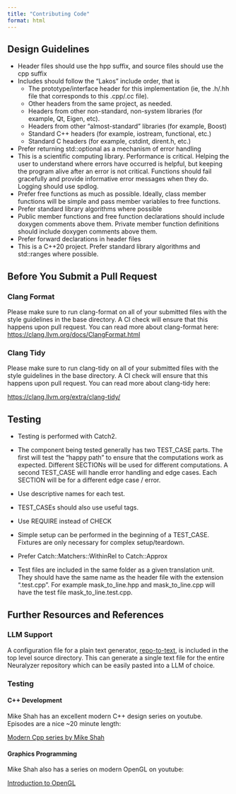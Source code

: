```yaml
---
title: "Contributing Code"
format: html
---
```


## Design Guidelines

-   Header files should use the hpp suffix, and source files should use the cpp suffix
-   Includes should follow the “Lakos” include order, that is
    -   The prototype/interface header for this implementation (ie, the .h/.hh file that corresponds to this .cpp/.cc file).
    -   Other headers from the same project, as needed.
    -   Headers from other non-standard, non-system libraries (for example, Qt, Eigen, etc).
    -   Headers from other "almost-standard" libraries (for example, Boost)
    -   Standard C++ headers (for example, iostream, functional, etc.)
    -   Standard C headers (for example, cstdint, dirent.h, etc.)
-   Prefer returning std::optional as a mechanism of error handling
-   This is a scientific computing library. Performance is critical. Helping the user to understand where errors have occurred is helpful, but keeping the program alive after an error is not critical. Functions should fail gracefully and provide informative error messages when they do. Logging should use spdlog.
-   Prefer free functions as much as possible. Ideally, class member functions will be simple and pass member variables to free functions.
-   Prefer standard library algorithms where possible
-   Public member functions and free function declarations should include doxygen comments above them. Private member function definitions should include doxygen comments above them.
-   Prefer forward declarations in header files
-   This is a C++20 project. Prefer standard library algorithms and std::ranges where possible.

## Before You Submit a Pull Request

### Clang Format

Please make sure to run clang-format on all of your submitted files with the style guidelines in the base directory. A CI check will ensure that this happens upon pull request. You can read more about clang-format here:\
<https://clang.llvm.org/docs/ClangFormat.html>

### Clang Tidy

Please make sure to run clang-tidy on all of your submitted files with the style guidelines in the base directory. A CI check will ensure that this happens upon pull request. You can read more about clang-tidy here:

<https://clang.llvm.org/extra/clang-tidy/>

## Testing

-   Testing is performed with Catch2. 

-   The component being tested generally has two TEST_CASE parts. The first will test the “happy path” to ensure that the computations work as expected. Different SECTIONs will be used for different computations. A second TEST_CASE will handle error handling and edge cases. Each SECTION will be for a different edge case / error.

-   Use descriptive names for each test.

-   TEST_CASEs should also use useful tags.

-   Use REQUIRE instead of CHECK

-   Simple setup can be performed in the beginning of a TEST_CASE. Fixtures are only necessary for complex setup/teardown.

-   Prefer Catch::Matchers::WithinRel to Catch::Approx

-   Test files are included in the same folder as a given translation unit. They should have the same name as the header file with the extension ".test.cpp". For example mask_to_line.hpp and mask_to_line.cpp will have the test file mask_to_line.test.cpp.

## Further Resources and References

### LLM Support

A configuration file for a plain text generator, [repo-to-text](https://github.com/kirill-markin/repo-to-text), is included in the top level source directory. This can generate a single text file for the entire Neuralyzer repository which can be easily pasted into a LLM of choice.

### Testing

#### C++ Development

Mike Shah has an excellent modern C++ design series on youtube. Episodes are a nice \~20 minute length:

[Modern Cpp series by Mike Shah](https://www.youtube.com/watch?v=LGOgNqkRMs0&list=PLvv0ScY6vfd8j-tlhYVPYgiIyXduu6m-L)

#### Graphics Programming

Mike Shah also has a series on modern OpenGL on youtube:

[Introduction to OpenGL](https://www.youtube.com/watch?v=Q7vm264YNrM&list=PLvv0ScY6vfd9zlZkIIqGDeG5TUWswkMox)
